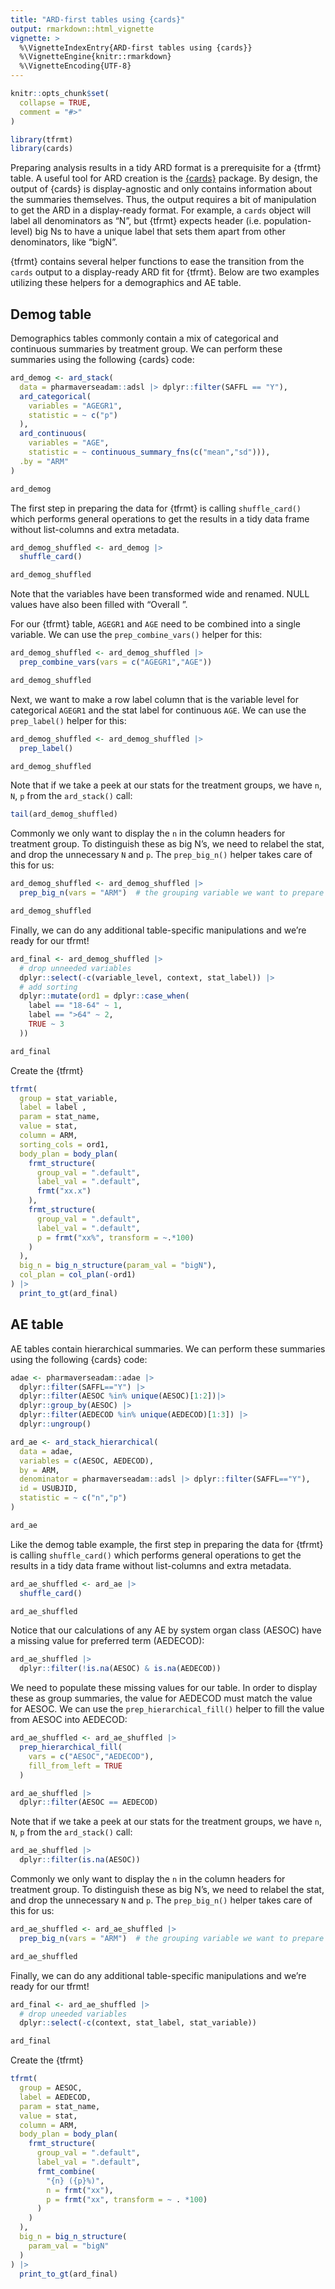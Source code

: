 ```yaml
---
title: "ARD-first tables using {cards}"
output: rmarkdown::html_vignette
vignette: >
  %\VignetteIndexEntry{ARD-first tables using {cards}}
  %\VignetteEngine{knitr::rmarkdown}
  %\VignetteEncoding{UTF-8}
---
```


```r
knitr::opts_chunk$set(
  collapse = TRUE,
  comment = "#>"
)
```

```r
library(tfrmt)
library(cards)
```

Preparing analysis results in a tidy ARD format is a prerequisite for a {tfrmt} table. A useful tool for ARD creation is the [{cards}](https://insightsengineering.github.io/cards/latest-tag/) package. By design, the output of {cards} is display-agnostic and only contains information about the summaries themselves. Thus, the output requires a bit of manipulation to get the ARD in a display-ready format. For example, a `cards` object will label all denominators as "N", but {tfrmt} expects header (i.e. population-level) big Ns to have a unique label that sets them apart from other denominators, like "bigN". 

{tfrmt} contains several helper functions to ease the transition from the `cards` output to a display-ready ARD fit for {tfrmt}. Below are two examples utilizing these helpers for a demographics and AE table. 

## Demog table

Demographics tables commonly contain a mix of categorical and continuous summaries by treatment group. We can perform these summaries using the following {cards} code:

```r
ard_demog <- ard_stack(
  data = pharmaverseadam::adsl |> dplyr::filter(SAFFL == "Y"),
  ard_categorical(
    variables = "AGEGR1", 
    statistic = ~ c("p")
  ),
  ard_continuous(
    variables = "AGE", 
    statistic = ~ continuous_summary_fns(c("mean","sd"))),
  .by = "ARM"
)

ard_demog
```

The first step in preparing the data for {tfrmt} is calling `shuffle_card()` which performs general operations to get the results in a tidy data frame without list-columns and extra metadata. 

```r
ard_demog_shuffled <- ard_demog |> 
  shuffle_card()

ard_demog_shuffled
```

Note that the variables have been transformed wide and renamed. NULL values have also been filled with "Overall <colname>".

For our {tfrmt} table, `AGEGR1` and `AGE` need to be combined into a single variable. We can use the `prep_combine_vars()` helper for this:

```r
ard_demog_shuffled <- ard_demog_shuffled |> 
  prep_combine_vars(vars = c("AGEGR1","AGE"))

ard_demog_shuffled
```

Next, we want to make a row label column that is the variable level for categorical `AGEGR1` and the stat label for continuous `AGE`. We can use the `prep_label()` helper for this:

```r
ard_demog_shuffled <- ard_demog_shuffled |> 
  prep_label()

ard_demog_shuffled
```

Note that if we take a peek at our stats for the treatment groups, we have `n`, `N`, `p` from the `ard_stack()` call: 

```r
tail(ard_demog_shuffled)
```

Commonly we only want to display the `n` in the column headers for treatment group. To distinguish these as big N's, we need to relabel the stat, and drop the unnecessary `N` and `p`. The `prep_big_n()` helper takes care of this for us:

```r
ard_demog_shuffled <- ard_demog_shuffled |> 
  prep_big_n(vars = "ARM")  # the grouping variable we want to prepare big N's for

ard_demog_shuffled
```

Finally, we can do any additional table-specific manipulations and we're ready for our tfrmt!
```r
ard_final <- ard_demog_shuffled |> 
  # drop unneeded variables
  dplyr::select(-c(variable_level, context, stat_label)) |> 
  # add sorting
  dplyr::mutate(ord1 = dplyr::case_when(
    label == "18-64" ~ 1, 
    label == ">64" ~ 2,
    TRUE ~ 3
  ))

ard_final
```

Create the {tfrmt}
```r
tfrmt(
  group = stat_variable,
  label = label ,
  param = stat_name,
  value = stat,
  column = ARM,
  sorting_cols = ord1,
  body_plan = body_plan(
    frmt_structure(
      group_val = ".default", 
      label_val = ".default", 
      frmt("xx.x")
    ),
    frmt_structure(
      group_val = ".default", 
      label_val = ".default", 
      p = frmt("xx%", transform = ~.*100)
    )
  ),
  big_n = big_n_structure(param_val = "bigN"),
  col_plan = col_plan(-ord1)
) |> 
  print_to_gt(ard_final)
```



## AE table

AE tables contain hierarchical summaries. We can perform these summaries using the following {cards} code:

```r
adae <- pharmaverseadam::adae |> 
  dplyr::filter(SAFFL=="Y") |> 
  dplyr::filter(AESOC %in% unique(AESOC)[1:2])|> 
  dplyr::group_by(AESOC) |> 
  dplyr::filter(AEDECOD %in% unique(AEDECOD)[1:3]) |> 
  dplyr::ungroup()

ard_ae <- ard_stack_hierarchical(
  data = adae,
  variables = c(AESOC, AEDECOD),
  by = ARM,
  denominator = pharmaverseadam::adsl |> dplyr::filter(SAFFL=="Y"),
  id = USUBJID,
  statistic = ~ c("n","p")
)

ard_ae
```

Like the demog table example, the first step in preparing the data for {tfrmt} is calling `shuffle_card()` which performs general operations to get the results in a tidy data frame without list-columns and extra metadata. 

```r
ard_ae_shuffled <- ard_ae |> 
  shuffle_card()

ard_ae_shuffled
```

Notice that our calculations of any AE by system organ class (AESOC) have a missing value for preferred term (AEDECOD):

```r
ard_ae_shuffled |> 
  dplyr::filter(!is.na(AESOC) & is.na(AEDECOD))
```

We need to populate these missing values for our table. In order to display these as group summaries, the value for AEDECOD must match the value for AESOC. We can use the `prep_hierarchical_fill()` helper to fill the value from AESOC into AEDECOD:

```r
ard_ae_shuffled <- ard_ae_shuffled |> 
  prep_hierarchical_fill(
    vars = c("AESOC","AEDECOD"), 
    fill_from_left = TRUE
  )

ard_ae_shuffled |> 
  dplyr::filter(AESOC == AEDECOD)
```



Note that if we take a peek at our stats for the treatment groups, we have `n`, `N`, `p` from the `ard_stack()` call: 

```r
ard_ae_shuffled |> 
  dplyr::filter(is.na(AESOC))
```

Commonly we only want to display the `n` in the column headers for treatment group. To distinguish these as big N's, we need to relabel the stat, and drop the unnecessary `N` and `p`. The `prep_big_n()` helper takes care of this for us:

```r
ard_ae_shuffled <- ard_ae_shuffled |> 
  prep_big_n(vars = "ARM")  # the grouping variable we want to prepare big N's for

ard_ae_shuffled
```

Finally, we can do any additional table-specific manipulations and we're ready for our tfrmt!
```r
ard_final <- ard_ae_shuffled |> 
  # drop uneeded variables
  dplyr::select(-c(context, stat_label, stat_variable)) 

ard_final
```

Create the {tfrmt}
```r
tfrmt(
  group = AESOC,
  label = AEDECOD,
  param = stat_name,
  value = stat,
  column = ARM,
  body_plan = body_plan(
    frmt_structure(
      group_val = ".default", 
      label_val = ".default", 
      frmt_combine(
        "{n} ({p}%)",
        n = frmt("xx"),
        p = frmt("xx", transform = ~ . *100)
      )
    )
  ),
  big_n = big_n_structure(
    param_val = "bigN"
  ) 
) |> 
  print_to_gt(ard_final)
```
